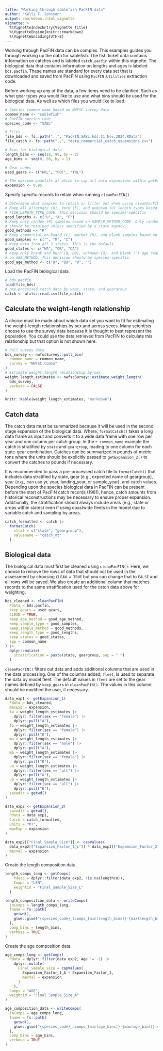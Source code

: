 ```yaml
---
title: "Working through sablefish PacFIN data"
author: "Kelli F. Johnson"
output: rmarkdown::html_vignette
vignette: >
  %\VignetteIndexEntry{Vignette Title}
  %\VignetteEngine{knitr::rmarkdown}
  %\VignetteEncoding{UTF-8}
---
```


Working through PacFIN data can be complex. This examples guides you through working up the data for sablefish. The fish ticket data contains information on catches and is labeled `catch.pacfin` within this vignette. The biological data that contains information on lengths and ages is labeled `bds.pacfin`. These names are standard for every data set that is downloaded and saved from PacFIN using `PacFIN.Utilities` extraction code.

Before working up any of the data, a few items need to be clarified. Such as what gear types you would like to use and what bins should be used for the biological data. As well as which files you would like to load.

```r
# Species common name based on NWFSC survey data
common_name <- "sablefish"
# PacFIN species code
species_code <- "SABL"

# Files
file_bds <- fs::path("..", "PacFIN.SABL.bds.11.Nov.2024.RData")
file_catch <- fs::path("..", "data_commercial_catch_expansions.csv")

# Bins for biological data
length_bins <- seq(18, 90, by = 2)
age_bins <- seq(0, 60, by = 1)

# Gear codes
used_gears <- c("HKL", "POT", "TWL")

# The maximum quantile at which to cap all data expansions within getExpansion_1().
expansion <- 0.95
```

Specify specific records to retain when running `cleanPacFIN()`. 

```r
# Determine what samples to retain or filter out when using cleanPacFIN()
# Keep all alternate (A), fork (F), and unknown (U) length types based on 
# FISH_LENGTH_TYPE_CODE. This decision should be species-specific
good_lengths <- c("U", "A", "F")
# Keep only random (R) samples based on SAMPLE_METHOD_CODE. Only random samples
# should be retained unless specified by a state agency.
good_methods <- "R"
# Keep commercial on-board (C), market (M), and blank samples based on SAMPLE_TYPE
good_samples <- c("", "M", "C")
# Keep data from all 3 states. This is the default.
good_states <- c("WA", "OR", "CA")
# Keep only break and burn (B, BB), unknown (U), and blank (") age reads based 
# on AGE_METHOD. This decision should be species-specific.
good_age_method <- c("B", "BB", "U", "")
```

Load the PacFIN biological data.

```r
# bds.pacfin
load(file_bds)
# pre-processed catch data by year, state, and geargroup
catch <- utils::read.csv(file_catch)
```

## Calculate the weight--length relationship

A choice must be made about which data set you want to fit for estimating the weight--length relationships by sex and across sexes. Many scientists choose to use the survey data because it is thought to best represent the population. You could use the data retrieved from PacFIN to calculate this relationship but that option is not shown here.

```r
# Pull survey data 
bds_survey <- nwfscSurvey::pull_bio(
  common_name = common_name,
  survey = "NWFSC.Combo"
)
# Estimate weight-length relationship by sex
weight_length_estimates <- nwfscSurvey::estimate_weight_length(
  bds_survey,
  verbose = FALSE
)
```

```r
knitr::kable(weight_length_estimates, "markdown")
```

## Catch data

The catch data must be summarized because it will be used in the second stage expansion of the biological data. Where, `formatCatch()` takes a long data frame as input and converts it to a wide data frame with one row per year and one column per catch group. In the `r common_name` example the catch is stratified by `state` and `geargroup`, leading to one column for each state-gear combination. Catches can be summarized in pounds of metric tons where the units should be explicitly passed to `getExpansion_2()` to convert the catches to pounds if necessary. 

It is recommended to pass a pre-processed catch file to `formatCatch()` that includes data stratified by state, gear (e.g., expected name of geargroup), year (e.g., can use yr, year, landing_year, or sample_year), and catch values. Depending upon the species biological data in PacFIN can be present before the start of PacFIN catch records (1981), hence, catch amounts from historical reconstructions may be necessary to ensure proper expansion. Additionally, the stratification should always include areas (e.g., state or areas within states) even if using coastwide fleets in the model due to variable catch and sampling by areas.


```r
catch_formatted <- catch |>
  formatCatch(
    strat = c("state", "geargroup"),
    valuename = "catch_mt"
  )
```

## Biological data

The biological data must first be cleaned using `cleanPacFIN()`. Here, we choose to remove the rows of data that should not be used in the assessment by choosing `CLEAN = TRUE` but you can change that to `FALSE` and all rows will be saved. We also create an additional column that matches records to the same stratification used for the catch data above for weighting.

```r
bds_cleaned <- cleanPacFIN(
  Pdata = bds.pacfin,
  keep_gears = used_gears,
  CLEAN = TRUE,
  keep_age_method = good_age_method,
  keep_sample_type = good_samples,
  keep_sample_method = good_methods,
  keep_length_type = good_lengths,
  keep_states = good_states,
  spp = common_name
) |>
  dplyr::mutate(
    stratification = paste(state, geargroup, sep = ".")
  )
```

`cleanPacFIN()` filters out data and adds additional columns that are used in the data processing.  One of the columns added, `fleet`, is used to separate the data by model fleet. The default values in `fleet` are set to the gear names defined by `keep_gears` in `cleanPacFIN()`.  The values in this column should be modified the user, if necessary.

```r
data_exp1 <- getExpansion_1(
  Pdata = bds_cleaned,
  maxExp = expansion,
  fa = weight_length_estimates |>
    dplyr::filter(sex == "female") |>
    dplyr::pull("A"),
  fb = weight_length_estimates |>
    dplyr::filter(sex == "female") |>
    dplyr::pull("B"),
  ma = weight_length_estimates |>
    dplyr::filter(sex == "male") |>
    dplyr::pull("A"),
  mb = weight_length_estimates |>
    dplyr::filter(sex == "female") |>
    dplyr::pull("B"),
  ua = weight_length_estimates |>
    dplyr::filter(sex == "all") |>
    dplyr::pull("A"),
  ub = weight_length_estimates |>
    dplyr::filter(sex == "all") |>
    dplyr::pull("B"),
  savedir = getwd()
)

data_exp2 <- getExpansion_2(
  savedir = getwd(),
  Pdata = data_exp1,
  Catch = catch_formatted,
  Units = "MT",
  maxExp = expansion
)

data_exp2[["Final_Sample_Size"]] <- capValues(
  data_exp2[["Expansion_Factor_1_L"]] * data_exp2[["Expansion_Factor_2"]],
  maxVal = expansion
)
```

Create the length composition data. 

```r
length_comps_long <- getComps(
    Pdata = dplyr::filter(data_exp2, !is.na(lengthcm)),
    Comps = "LEN",
    weightid = "Final_Sample_Size_L"
  )

length_composition_data <- writeComps(
  inComps = length_comps_long,
  fname = fs::path(
    getwd(),
    glue::glue("{species_code}_lcomps_{min(length_bins)}-{max(length_bins)}.csv")
  ),
  comp_bins = length_bins,
  verbose = TRUE
) 
```

Create the age composition data.

```r
age_comps_long <- getComps(
  Pdata = dplyr::filter(data_exp2, Age != -1) |>
    dplyr::mutate(
      Final_Sample_Size = capValues(
        Expansion_Factor_1_A * Expansion_Factor_2,
        maxVal = expansion
      )
    ),
  Comps = "AGE",
  weightid = "Final_Sample_Size_A"
)

age_composition_data <- writeComps(
  inComps = age_comps_long,
  fname = fs::path(
    getwd(),
    glue::glue("{species_code}_acomps_{min(age_bins)}-{max(age_bins)}.csv")
  ),
  comp_bins = age_bins,
  verbose = TRUE
)
```

